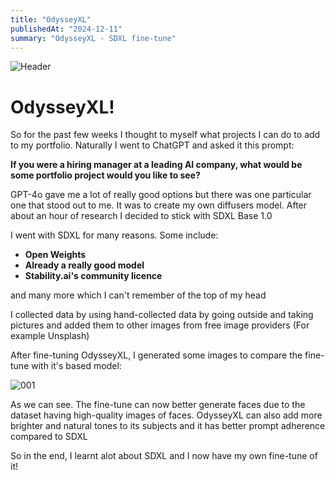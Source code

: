```yaml
---
title: "OdysseyXL"
publishedAt: "2024-12-11"
summary: "OdysseyXL - SDXL fine-tune"
---
```


![Header](https://raw.githubusercontent.com/Aayan-Mishra/Images/refs/heads/main/API%20(1).png)

# OdysseyXL!

So for the past few weeks I thought to myself what projects I can do to add to my portfolio. Naturally I went to ChatGPT and asked it this prompt:

**If you were a hiring manager at a leading AI company, what would be some portfolio project would you like to see?**

GPT-4o gave me a lot of really good options but there was one particular one that stood out to me. It was to create my own diffusers model. After about an hour of research I decided to stick with SDXL Base 1.0

I went with SDXL for many reasons. Some include:

- **Open Weights**
- **Already a really good model**
- **Stability.ai's community licence**

and many more which I can't remember of the top of my head

I collected data by using hand-collected data by going outside and taking pictures and added them to other images from free image providers (For example Unsplash)

After fine-tuning OdysseyXL, I generated some images to compare the fine-tune with it's based model:

![001](https://raw.githubusercontent.com/Aayan-Mishra/Images/refs/heads/main/1.png)

As we can see. The fine-tune can now better generate faces due to the dataset having high-quality images of faces. OdysseyXL can also add more brighter and natural tones to its subjects and it has better prompt adherence compared to SDXL

So in the end, I learnt alot about SDXL and I now have my own fine-tune of it!
